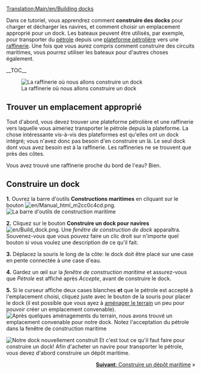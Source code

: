 [[Translation:Main/en/Building docks]]{{fr/Tutoriel}}

Dans ce tutoriel, vous apprendrez comment '''construire des docks''' pour charger et décharger les navires, et comment choisir un emplacement approprié pour un dock. Les bateaux peuvent être utilisés, par exemple, pour transporter du [[Main/fr/Pétrole|pétrole]] depuis une [[Main/fr/Plateforme pétrolière|plateforme pétrolière]] vers une [[Main/fr/Raffinerie|raffinerie]]. Une fois que vous aurez compris comment construire des circuits maritimes, vous pourrez utiliser les bateaux pour d'autres choses également.

__TOC__

[[File:en/Dock construction 1.png|left|frame|La raffinerie où nous allons construire un dock]]
==Trouver un emplacement approprié==
Tout d'abord, vous devez trouver une plateforme pétrolière et une raffinerie vers laquelle vous aimeriez transporter le pétrole depuis la plateforme. La chose intéressante vis-à-vis des plateformes est qu'elles ont un dock intégré; vous n'avez donc pas besoin d'en construire un là. Le seul dock dont vous avez besoin est à la raffinerie. Les raffineries ne se trouvent que près des côtes.

Vous avez trouvé une raffinerie proche du bord de l'eau? Bien.
<div style="clear:left"></div>

==Construire un dock==

'''1.''' Ouvrez la barre d'outils '''Constructions maritimes''' en cliquant sur le bouton [[File:en/Manual html m2cc0c4cd.png]].
[[File:en/Dock toolbar.png|frame|none|La barre d'outils de construction maritime]]

'''2.''' Cliquez sur le bouton '''Construire un dock pour navires''' [[File:en/Build dock.png]]. Une ''fenêtre de construction de dock'' apparaîtra. Souvenez-vous que vous pouvez faire un clic droit sur n'importe quel bouton si vous voulez une description de ce qu'il fait.

'''3.''' Déplacez la souris le long de la côte: le dock doit être placé sur une case en pente connectée à une case d'eau.

'''4.''' Gardez un œil sur la ''fenêtre de construction maritime'' et assurez-vous que ''Pétrole'' est affiché après ''Accepte'', avant de construire le dock.

'''5.''' Si le curseur affiche deux cases blanches '''et''' que le pétrole est accepté à l'emplacement choisi, cliquez juste avec le bouton de la souris pour placer le dock (il est possible que vous ayez à [[Main/fr/Aménagement Paysager|aménager le terrain]] un peu pour pouvoir créer un emplacement convenable).
[[File:en/Dock construction 2.png|frame|none|Après quelques [[Aménagement Paysager/Fr|aménagements du terrain]], nous avons trouvé un emplacement convenable pour notre dock. Notez l'acceptation du pétrole dans la fenêtre de construction maritime]]


[[File:en/Dock construction 3.png|frame|right|Notre dock nouvellement construit]]
Et c'est tout ce qu'il faut faire pour construire un dock! Afin d'acheter un navire pour transporter le pétrole, vous devez d'abord construire un dépôt maritime.

<span style="float: right">[[Main/fr/Construction de dépôts maritimes|'''Suivant''': Construire un dépôt maritime]] &raquo;</span>